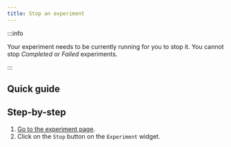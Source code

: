 ```yaml
---
title: Stop an experiment
---
```


:::info

Your experiment needs to be currently running for you to stop it. You cannot stop *Completed* or *Failed* experiments.

:::

## Quick guide
<VideoPlayer src="https://cdn.csquare.run/docs/webm/stop-an-experiment.webm"/>

## Step-by-step
1. [Go to the experiment page](go-to-the-experiment-page).
2. Click on the `Stop` button on the `Experiment` widget.